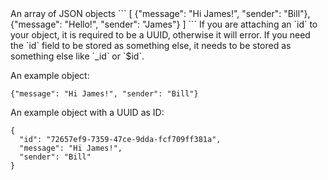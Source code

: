 <ParamField body="objects" type="array" default="[]">
  An array of JSON objects
  ```
  [
      {"message": "Hi James!", "sender": "Bill"},
      {"message": "Hello!", "sender": "James"}
  ]
  ```
  <Note>
    If you are attaching an `id` to your object, 
    it is required to be a UUID, otherwise
    it will error. If you need the `id` field to be 
    stored as something else, it needs to be stored as something
    else like `_id` or `$id`.
  </Note>
  
  An example object:

  ```
  {"message": "Hi James!", "sender": "Bill"}
  ```
  An example object with a UUID as ID:
  ```
  {
    "id": "72657ef9-7359-47ce-9dda-fcf709ff381a", 
    "message": "Hi James!", 
    "sender": "Bill"
  }
  ```
</ParamField>
